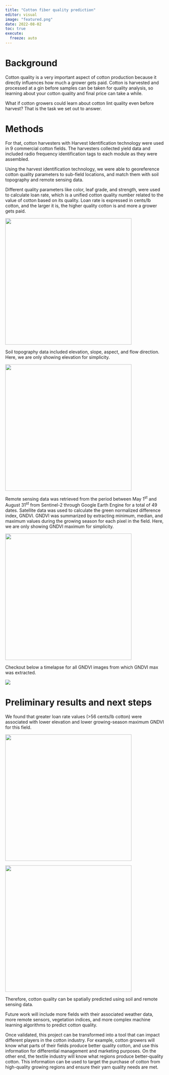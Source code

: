 ```yaml
---
title: "Cotton fiber quality prediction"
editor: visual
image: "featured.png"
date: 2022-08-02
toc: true
execute: 
  freeze: auto
---
```


# Background

Cotton quality is a very important aspect of cotton production because it directly influences how much a grower gets paid. Cotton is harvested and processed at a gin before samples can be taken for quality analysis, so learning about your cotton quality and final price can take a while.

What if cotton growers could learn about cotton lint quality even before harvest? That is the task we set out to answer.

# Methods

For that, cotton harvesters with Harvest Identification technology were used in 9 commercial cotton fields. The harvesters collected yield data and included radio frequency identification tags to each module as they were assembled.

Using the harvest identification technology, we were able to georeference cotton quality parameters to sub-field locations, and match them with soil topography and remote sensing data.

Different quality parameters like color, leaf grade, and strength, were used to calculate loan rate, which is a unified cotton quality number related to the value of cotton based on its quality. Loan rate is expressed in cents/lb cotton, and the larger it is, the higher quality cotton is and more a grower gets paid.

![](images/loanratemap.png){fig-align="center" width="400"}

Soil topography data included elevation, slope, aspect, and flow direction. Here, we are only showing elevation for simplicity.

![](images/poster_elevation.png){fig-align="center" width="400"}

Remote sensing data was retrieved from the period between May 1^st^ and August 31^st^ from Sentinel-2 through Google Earth Engine for a total of 49 dates. Satellite data was used to calculate the green normalized difference index, GNDVI. GNDVI was summarized by extracting minimum, median, and maximum values during the growing season for each pixel in the field. Here, we are only showing GNDVI maximum for simplicity.

![](images/poster_gndvi_max_map.png){fig-align="center" width="400"}

Checkout below a timelapse for all GNDVI images from which GNDVI max was extracted.

![](images/2022-agai.gif){fig-align="center"}

# Preliminary results and next steps

We found that greater loan rate values (\>56 cents/lb cotton) were associated with lower elevation and lower growing-season maximum GNDVI for this field.

::: {layout-ncol="2"}
![](images/poster_elev_qpol_box.png){width="400"}

![](images/poster_gndvi_max_qpol_box.png){width="400"}
:::

Therefore, cotton quality can be spatially predicted using soil and remote sensing data.

Future work will include more fields with their associated weather data, more remote sensors, vegetation indices, and more complex machine learning algorithms to predict cotton quality.

Once validated, this project can be transformed into a tool that can impact different players in the cotton industry. For example, cotton growers will know what parts of their fields produce better quality cotton, and use this information for differential management and marketing purposes. On the other end, the textile industry will know what regions produce better-quality cotton. This information can be used to target the purchase of cotton from high-quality growing regions and ensure their yarn quality needs are met.
